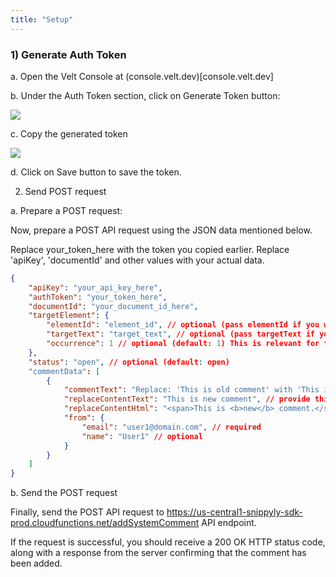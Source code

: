 ```yaml
---
title: "Setup"
---
```


### 1) Generate Auth Token

a. Open the Velt Console at (console.velt.dev)[console.velt.dev]

b. Under the Auth Token section, click on Generate Token button:

![](https://files.readme.io/78efa84-image.png)

c. Copy the generated token

![](https://files.readme.io/97c5e80-image.png)

d. Click on Save button to save the token.

2. Send POST request

a. Prepare a POST request:

Now, prepare a POST API request using the JSON data mentioned below.

Replace your_token_here with the token you copied earlier. Replace 'apiKey', 'documentId' and other values with your actual data.

```JSON
{
    "apiKey": "your_api_key_here",
    "authToken": "your_token_here",
    "documentId": "your_document_id_here",
    "targetElement": {
        "elementId": "element_id", // optional (pass elementId if you want to add comment on a specific element)
        "targetText": "target_text", // optional (pass targetText if you want to add comment on a specific text)
        "occurrence": 1 // optional (default: 1) This is relevant for text comment. By default, we will attach comment to the first occurence of the target text in your document. You can change this to attach your comment on a more specific text.
    },
    "status": "open", // optional (default: open)
    "commentData": [
        {
            "commentText": "Replace: 'This is old comment' with 'This is new comment'", // required
          	"replaceContentText": "This is new comment", // provide this replaceContentText to replace current text with
            "replaceContentHtml": "<span>This is <b>new</b> comment.</span>", // If replacement text contains html formatted text, then provide it here
            "from": {
                "email": "user1@domain.com", // required
                "name": "User1" // optional
            }
        }
    ]
}
```

b. Send the POST request

Finally, send the POST API request to https://us-central1-snippyly-sdk-prod.cloudfunctions.net/addSystemComment API endpoint.

If the request is successful, you should receive a 200 OK HTTP status code, along with a response from the server confirming that the comment has been added.


